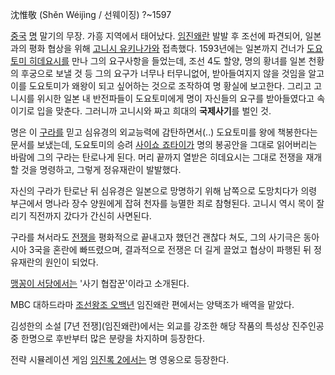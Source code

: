 沈惟敬 (Shěn Wéijìng / 선웨이징)
?~1597

[[중국]] [[명]] 말기의 무장. 가흥 지역에서 태어났다. [[임진왜란]] 발발 후 조선에 파견되어, 일본과의 평화 협상을 위해  [[고니시 유키나가]]와 접촉했다. 1593년에는 일본까지 건너가 [[도요토미 히데요시]]를 만나 그의 요구사항을 들었는데, 조선 4도 할양, 명의 황녀를 일본 천황의 후궁으로 보낼 것 등 그의 요구가 너무나 터무니없어, 받아들여지지 않을 것임을 알고 이를 도요토미가 왜왕이 되고 싶어하는 것으로 조작하여 명 황실에 보고한다. 그리고 고니시를 위시한 일본 내 반전파들이 도요토미에게 명이 자신들의 요구를 받아들였다고 속이기로 입을 맞춘다. 그러니까 고니시와 짜고 희대의 '''국제사기'''를 벌인 것.

명은 이 [[구라]]를 믿고 심유경의 외교능력에 감탄하면서(..) 도요토미를 왕에 책봉한다는 문서를 보냈는데, 도요토미의 승려 [[사이쇼 죠타이]]가 명의 봉공안을 그대로 읽어버리는 바람에 그의 구라는 탄로나게 된다. 머리 끝까지 열받은 히데요시는 그대로 전쟁을 재개할 것을 명령하고, 그렇게 정유재란이 발발했다.

자신의 구라가 탄로난 뒤 심유경은 일본으로 망명하기 위해 남쪽으로 도망치다가 의령 부근에서 명나라 장수 양원에게 잡혀 천자를 능멸한 죄로 참형된다. 고니시 역시 목이 잘리기 직전까지 갔다가 간신히 사면된다.

구라를 쳐서라도 [[전쟁]]을 평화적으로 끝내고자 했던건 괜찮다 쳐도, 그의 사기극은 동아시아 3국을 혼란에 빠뜨렸으며, 결과적으로 전쟁은 더 길게 끌었고 협상이 파행된 뒤 정유재란의 원인이 되었다. 

[[맹꽁이 서당]]에서는 '사기 협잡꾼'이라고 소개된다.

MBC 대하드라마 [[조선왕조 오백년]] 임진왜란 편에서는 양택조가 배역을 맡았다. 

김성한의 소설 [7년 전쟁](임진왜란)에서는 외교를 강조한 해당 작품의 특성상 진주인공 중 한명으로 후반부터 많은 분량을 차지하며 등장한다.

전략 시뮬레이션 게임 [[임진록 2]]에서는 명 영웅으로 등장한다.
